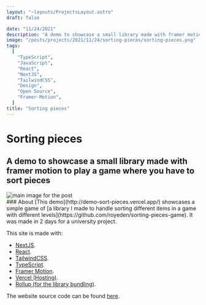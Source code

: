 ```yaml
---
layout: "~layouts/ProjectsLayout.astro"
draft: false

date: "11/24/2021"
description: "A demo to showcase a small library made with framer motion to play a game where you have to sort pieces"
image: "/posts/projects/2021/11/24/sorting-pieces/sorting-pieces.png"
tags:
  [
    "TypeScript",
    "JavaScript",
    "React",
    "NextJS",
    "TailwindCSS",
    "Design",
    "Open Source",
    "Framer-Motion",
  ]
title: "Sorting pieces"
---
```





# Sorting pieces

## A demo to showcase a small library made with framer motion to play a game where you have to sort pieces

<SmartLink class="block" href="http://demo-sort-pieces.vercel.app/">
  <Image src={mainImage} alt="main image for the post" />
</SmartLink>
<div id="content">
  ### About
  [This demo](http://demo-sort-pieces.vercel.app/) showcases a simple game of [a
  library I made to handle sorting different items in a game with different
  levels](https://github.com/royeden/sorting-pieces-game). It was made in 2 days for a university project.

This site is made with:

- [NextJS](https://nextjs.org).
- [React](https://reactjs.org).
- [TailwindCSS](https://tailwindcss.com/).
- [TypeScript](https://typescriptlang.org/).
- [Framer Motion](https://www.framer.com/docs/).
- [Vercel (Hosting)](https://vercel.com/).
- [Rollup (for the library bundling)](https://vercel.com/).

The website source code can be found [here](https://github.com/royeden/demo-sort-pieces).

</div>
